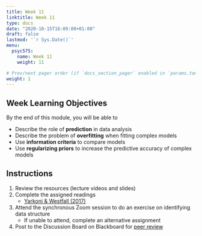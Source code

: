 ```yaml
---
title: Week 11
linktitle: Week 11
type: docs
date: "2020-10-15T16:09:00+01:00"
draft: false
lastmod: '`r Sys.Date()`'
menu:
  psyc575:
    name: Week 11
    weight: 11

# Prev/next pager order (if `docs_section_pager` enabled in `params.toml`)
weight: 1
---
```


## Week Learning Objectives

By the end of this module, you will be able to 

- Describe the role of **prediction** in data analysis
- Describe the problem of **overfitting** when fitting complex models
- Use **information criteria** to compare models
- Use **regularizing priors** to increase the predictive accuracy of complex models

## Instructions

1. Review the resources (lecture videos and slides)
2. Complete the assigned readings
    * [Yarkoni & Westfall (2017)](http://jakewestfall.org/publications/Yarkoni_Westfall_choosing_prediction.pdf)
3. Attend the synchronous Zoom session to do an exercise on identifying data structure
    * If unable to attend, complete an alternative assignment
4. Post to the Discussion Board on Blackboard for [peer review](../peer-review)
